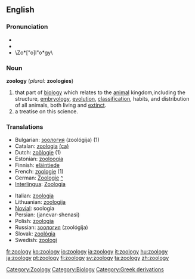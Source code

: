 ==English==
{{wikipedia}}
===Pronunciation===
*{{IPA|/zəʊˈɒlədʒi/}}
*{{SAMPA|/z@U"Ql@dZi/}}
*\Zo*["o]l"o*gy\

===Noun===
'''zoology''' (''plural:'' '''zoologies''')

# that part of [[biology]] which relates to the [[animal]] kingdom,including the structure, [[embryology]], [[evolution]], [[classification]], habits, and distribution of all animals, both living and [[extinct]].
# a treatise on this science.

===Translations===
{{top}}
*Bulgarian: [[зоология]] (zoológija) {{f}} (1)
*Catalan: [[zoologia]] {{f}} [[:ca:zoologia|(ca)]] 
*Dutch: [[zoölogie]] (1)
*Estonian: [[zooloogia]]
*Finnish: [[eläintiede]]
*French: [[zoologie]] {{f}} (1)
*German: [[Zoologie]] {{f}} [[:de:Zoologie|^]] 
*[[Interlingua]]: [[Zoologia]]
{{mid}}
*Italian: [[zoologia]] {{f}}
*Lithuanian: [[zoologija]] {{f}}
*[[Novial]]: soologia
*Persian: {{FAchar|[[جانورشناسی]]}} (janevar-shenasi)
*Polish: [[zoologia]]
*Russian: [[зоология]] (zoológija) {{f}}
*Slovak: [[zoológia#Slovak|zoológia]] {{f}}
*Swedish: [[zoologi#Swedish|zoologi]] {{c}}
{{bottom}}

[[Category:Zoology]]
[[Category:Biology]]
[[Category:Greek derivations]]

[[fr:zoology]]
[[ko:zoology]]
[[io:zoology]]
[[ia:zoology]]
[[it:zoology]]
[[hu:zoology]]
[[ja:zoology]]
[[pt:zoology]]
[[fi:zoology]]
[[sv:zoology]]
[[ta:zoology]]
[[zh:zoology]]